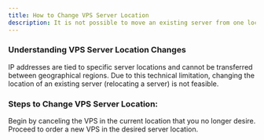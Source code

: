 ```yaml
---
title: How to Change VPS Server Location
description: It is not possible to move an existing server from one location to another
---
```



### Understanding VPS Server Location Changes

IP addresses are tied to specific server locations and cannot be transferred between geographical regions. Due to this technical limitation, changing the location of an existing server (relocating a server) is not feasible.

### Steps to Change VPS Server Location:

<Steps>
  <Step title='Cancellation:'>
    Begin by canceling the VPS in the current location that you no longer
    desire.
  </Step>
  <Step title='New Order:'>
    Proceed to order a new VPS in the desired server location.
  </Step>
</Steps>

<CtaButton
  label='Order VPS'
  link='https://www.edisglobal.com'
  openInNewTab={true}
/>

<CtaButton
  label='Cancellation'
  link='../billing-&-lifecycle/cancel-a-service'
/>
